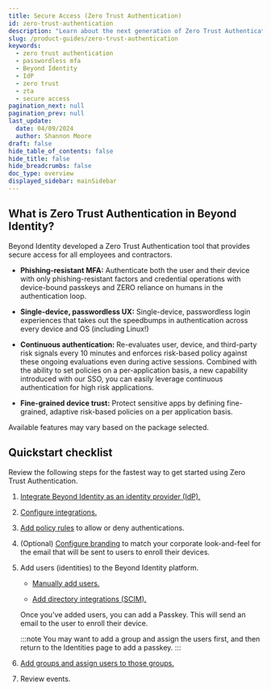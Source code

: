 ```yaml
---
title: Secure Access (Zero Trust Authentication)
id: zero-trust-authentication
description: "Learn about the next generation of Zero Trust Authentication with Secure Access in Beyond Identity."
slug: /product-guides/zero-trust-authentication
keywords:
  - zero trust authentication
  - passwordless mfa
  - Beyond Identity
  - IdP
  - zero trust
  - zta
  - secure access
pagination_next: null
pagination_prev: null
last_update:
  date: 04/09/2024
  author: Shannon Moore
draft: false
hide_table_of_contents: false
hide_title: false
hide_breadcrumbs: false
doc_type: overview
displayed_sidebar: mainSidebar
---
```


## What is Zero Trust Authentication in Beyond Identity?

Beyond Identity developed a Zero Trust Authentication tool that provides secure access for all employees and contractors.

- **Phishing-resistant MFA:** Authenticate both the user and their device with only phishing-resistant factors and credential operations with device-bound passkeys and ZERO reliance on humans in the authentication loop.

- **Single-device, passwordless UX:** Single-device, passwordless login experiences that takes out the speedbumps in authentication across every device and OS (including Linux!)

- **Continuous authentication:** ‍Re-evaluates user, device, and third-party risk signals every 10 minutes and enforces risk-based policy against these ongoing evaluations even during active sessions. Combined with the ability to set policies on a per-application basis, a new capability introduced with our SSO, you can easily leverage continuous authentication for high risk applications.

- **Fine-grained device trust:** Protect sensitive apps by defining fine-grained, adaptive risk-based policies on a per application basis.

Available features may vary based on the package selected.


## Quickstart checklist

Review the following steps for the fastest way to get started using Zero Trust Authentication.

1. [Integrate Beyond Identity as an identity provider (IdP).](/docs/access-control/identity-providers/identity-providers)

2. [Configure integrations.](/docs/tools/integrations)

3. [Add policy rules](/docs/policy/rules) to allow or deny authentications. 

4. (Optional) [Configure branding](/docs/tools/branding) to match your corporate look-and-feel for the email that will be sent to users to enroll their devices.

5. Add users (identities) to the Beyond Identity platform.

   - [Manually add users.](/docs/directory/identities)

   - [Add directory integrations (SCIM).](/docs/directory/directory-integrations)

   Once you've added users, you can add a Passkey. This will send an email to the user to enroll their device.

   :::note
   You may want to add a group and assign the users first, and then return to the Identities page to add a passkey.
   :::

6. [Add groups and assign users to those groups.](/docs/directory/groups)

7. Review events.
